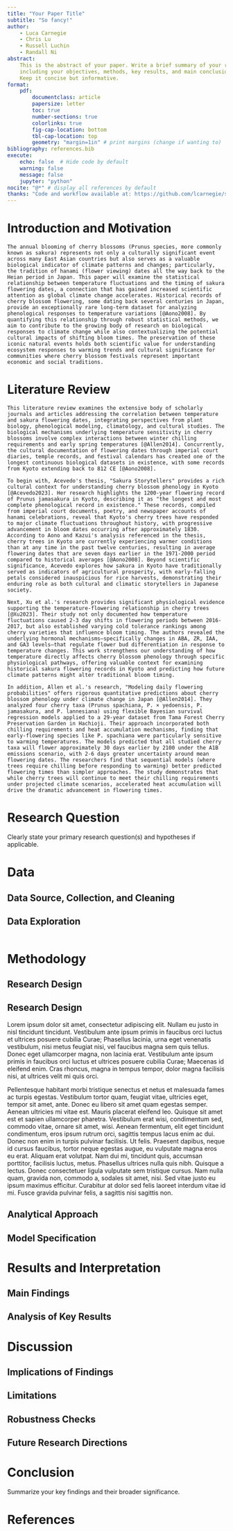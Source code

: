 ```yaml
---
title: "Your Paper Title"
subtitle: "So fancy!"
author:
    - Luca Carnegie
    - Chris Lu
    - Russell Luchin
    - Randall Ni
abstract:
    This is the abstract of your paper. Write a brief summary of your research,
    including your objectives, methods, key results, and main conclusions.
    Keep it concise but informative.
format:
    pdf:
        documentclass: article
        papersize: letter
        toc: true
        number-sections: true
        colorlinks: true
        fig-cap-location: bottom
        tbl-cap-location: top
        geometry: "margin=1in" # print margins (change if wanting to)
bibliography: references.bib
execute:
    echo: false  # Hide code by default
    warning: false
    message: false
    jupyter: "python"
nocite: "@*" # display all references by default
thanks: "Code and workflow available at: https://github.com/lcarnegie/sakura" 
---
```


# Introduction and Motivation

    The annual blooming of cherry blossoms (Prunus species, more commonly known as sakura) represents not only a culturally significant event across many East Asian countries but also serves as a valuable biological indicator of climate patterns and changes; particularly, the tradition of hanami (flower viewing) dates all the way back to the Heian period in Japan. This paper will examine the statistical relationship between temperature fluctuations and the timing of sakura flowering dates, a connection that has gained increased scientific attention as global climate change accelerates. Historical records of cherry blossom flowering, some dating back several centuries in Japan, provide an exceptionally rare long-term dataset for analyzing phenological responses to temperature variations [@Aono2008]. By quantifying this relationship through robust statistical methods, we aim to contribute to the growing body of research on biological responses to climate change while also contextualizing the potential cultural impacts of shifting bloom times. The preservation of these iconic natural events holds both scientific value for understanding ecosystem responses to warming trends and cultural significance for communities where cherry blossom festivals represent important economic and social traditions.


# Literature Review

    This literature review examines the extensive body of scholarly journals and articles addressing the correlation between temperature and sakura flowering dates, integrating perspectives from plant biology, phenological modeling, climatology, and cultural studies. The biological mechanisms underlying temperature sensitivity in cherry blossoms involve complex interactions between winter chilling requirements and early spring temperatures [@Allen2014]. Concurrently, the cultural documentation of flowering dates through imperial court diaries, temple records, and festival calendars has created one of the longest continuous biological datasets in existence, with some records from Kyoto extending back to 812 CE [@Aono2008].

    To begin with, Acevedo's thesis, "Sakura Storytellers" provides a rich cultural context for understanding cherry blossom phenology in Kyoto [@Acevedo2023]. Her research highlights the 1200-year flowering record of Prunus jamasakura in Kyoto, describing it as "the longest and most complete phenological record in existence." These records, compiled from imperial court documents, poetry, and newspaper accounts of hanami celebrations, reveal that Kyoto's cherry trees have responded to major climate fluctuations throughout history, with progressive advancement in bloom dates occurring after approximately 1830. According to Aono and Kazui's analysis referenced in the thesis, cherry trees in Kyoto are currently experiencing warmer conditions than at any time in the past twelve centuries, resulting in average flowering dates that are seven days earlier in the 1971-2000 period compared to historical averages [@Aono2008]. Beyond scientific significance, Acevedo explores how sakura in Kyoto have traditionally served as indicators of agricultural prosperity, with early-falling petals considered inauspicious for rice harvests, demonstrating their enduring role as both cultural and climatic storytellers in Japanese society.

    Next, Xu et al.'s research provides significant physiological evidence supporting the temperature-flowering relationship in cherry trees [@Xu2023]. Their study not only documented how temperature fluctuations caused 2-3 day shifts in flowering periods between 2016-2017, but also established varying cold tolerance rankings among cherry varieties that influence bloom timing. The authors revealed the underlying hormonal mechanisms—specifically changes in ABA, ZR, IAA, and GA3 levels—that regulate flower bud differentiation in response to temperature changes. This work strengthens our understanding of how temperature directly affects cherry blossom phenology through specific physiological pathways, offering valuable context for examining historical sakura flowering records in Kyoto and predicting how future climate patterns might alter traditional bloom timing.

    In addition, Allen et al.'s research, "Modeling daily flowering probabilities" offers rigorous quantitative predictions about cherry blossom phenology under climate change in Japan [@Allen2014]. They analyzed four cherry taxa (Prunus spachiana, P. × yedoensis, P. jamasakura, and P. lannesiana) using flexible Bayesian survival regression models applied to a 29-year dataset from Tama Forest Cherry Preservation Garden in Hachioji. Their approach incorporated both chilling requirements and heat accumulation mechanisms, finding that early-flowering species like P. spachiana were particularly sensitive to warming temperatures. The models predicted that all studied cherry taxa will flower approximately 30 days earlier by 2100 under the A1B emissions scenario, with 2-6 days greater uncertainty around mean flowering dates. The researchers find that sequential models (where trees require chilling before responding to warming) better predicted flowering times than simpler approaches. The study demonstrates that while cherry trees will continue to meet their chilling requirements under projected climate scenarios, accelerated heat accumulation will drive the dramatic advancement in flowering times.


# Research Question

Clearly state your primary research question(s) and hypotheses if applicable.

# Data

## Data Source, Collection, and Cleaning
## Data Exploration

```python



```

# Methodology

## Research Design

## Research Design

Lorem ipsum dolor sit amet, consectetur adipiscing elit. Nullam eu justo in nisl tincidunt tincidunt. Vestibulum ante ipsum primis in faucibus orci luctus et ultrices posuere cubilia Curae; Phasellus lacinia, urna eget venenatis vestibulum, nisi metus feugiat nisi, vel faucibus magna sem quis tellus. Donec eget ullamcorper magna, non lacinia erat. Vestibulum ante ipsum primis in faucibus orci luctus et ultrices posuere cubilia Curae; Maecenas id eleifend enim. Cras rhoncus, magna in tempus tempor, dolor magna facilisis nisi, at ultrices velit mi quis orci.

Pellentesque habitant morbi tristique senectus et netus et malesuada fames ac turpis egestas. Vestibulum tortor quam, feugiat vitae, ultricies eget, tempor sit amet, ante. Donec eu libero sit amet quam egestas semper. Aenean ultricies mi vitae est. Mauris placerat eleifend leo. Quisque sit amet est et sapien ullamcorper pharetra. Vestibulum erat wisi, condimentum sed, commodo vitae, ornare sit amet, wisi. Aenean fermentum, elit eget tincidunt condimentum, eros ipsum rutrum orci, sagittis tempus lacus enim ac dui. Donec non enim in turpis pulvinar facilisis. Ut felis. Praesent dapibus, neque id cursus faucibus, tortor neque egestas augue, eu vulputate magna eros eu erat. Aliquam erat volutpat. Nam dui mi, tincidunt quis, accumsan porttitor, facilisis luctus, metus. Phasellus ultrices nulla quis nibh. Quisque a lectus. Donec consectetuer ligula vulputate sem tristique cursus. Nam nulla quam, gravida non, commodo a, sodales sit amet, nisi. Sed vitae justo eu ipsum maximus efficitur. Curabitur at dolor sed felis laoreet interdum vitae id mi. Fusce gravida pulvinar felis, a sagittis nisi sagittis non.

## Analytical Approach
## Model Specification

# Results and Interpretation

## Main Findings
## Analysis of Key Results

# Discussion

## Implications of Findings
## Limitations
## Robustness Checks
## Future Research Directions

# Conclusion

Summarize your key findings and their broader significance.

# References

